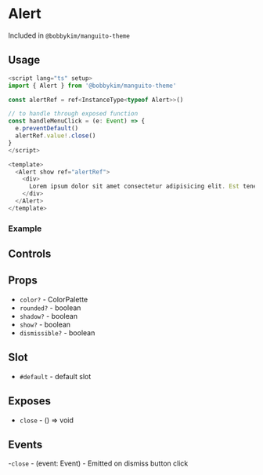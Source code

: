 
<Meta of={Stories} />

# Alert

Included in `@bobbykim/manguito-theme`

## Usage

```js
<script lang="ts" setup>
import { Alert } from '@bobbykim/manguito-theme'

const alertRef = ref<InstanceType<typeof Alert>>()

// to handle through exposed function
const handleMenuClick = (e: Event) => {
  e.preventDefault()
  alertRef.value!.close()
}
</script>

<template>
  <Alert show ref="alertRef">
    <div>
      Lorem ipsum dolor sit amet consectetur adipisicing elit. Est tenetur impedit hic iure, consectetur cupiditate nesciunt ullam voluptatum veniam ipsam?
    </div>
  </Alert>
</template>
```

### Example

<Canvas of={Stories.AlertExample} />

## Controls

<Controls of={Stories.AlertExample} />

## Props

- `color?` - ColorPalette
- `rounded?` - boolean
- `shadow?` - boolean
- `show?` - boolean
- `dismissible?` - boolean

## Slot

- `#default` - default slot

## Exposes

- `close` - () => void

## Events

-`close` - (event: Event) - Emitted on dismiss button click
